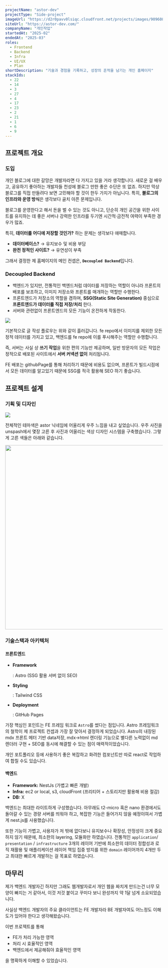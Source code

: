 ```yaml
---
projectName: "astor-dev"
projectType: "Side-project"
imageUrl: "https://d2r0pavv0lsiqc.cloudfront.net/projects/images/909608c4-ad35-47d9-9ba0-596da0a4aaa2.webp"
siteUrl: "https://astor-dev.com/"
companyName: "개인작업"
startedAt: "2025-02"
endedAt: "2025-03"
roles:
  - Frontend
  - Backend
  - Infra
  - UI/UX
  - Plan
shortDescription: "기술과 경험을 기록하고, 성장의 흔적을 남기는 개인 홈페이지"
stackIds:
  - 22
  - 14
  - 3
  - 27
  - 4
  - 17
  - 23
  - 2
  - 21
  - 1
  - 6
  - 9
---
```


## 프로젝트 개요

### 도입

개인 블로그에 대한 갈망은 개발자라면 다 가지고 있을 거라 생각합니다. 새로운 걸 배우고, 공유하기 좋아하는 개발자들 천성에 블로그 만한 좋은 수단은 또 없죠. 하지만 막상 블로그를 직접 만들려다 보면 고민해야 할 것이 한두 가지가 아닙니다. 특히, **블로그의 인프라와 운영 방식**은 생각보다 골치 아픈 문제입니다.

블로그를 운영한다고 해서 돈을 벌 수 있는 것도 아니고, 단순히 개인 공간을 위한 사이트를 유지하는 데 좋은 서버나 강력한 인프라를 두기엔 시간적·금전적 여력이 부족한 경우가 많죠.

특히, **데이터를 어디에 저장할 것인가?** 하는 문제는 생각보다 애매합니다.

- **데이터베이스?**
  → 유지보수 및 비용 부담
- **완전 정적인 사이트?**
  → 유연성이 부족

그래서 결정한 제 홈페이지의 메인 컨셉은, **`Decoupled Backend`**&#xC785;니다.

### **Decoupled Backend**

- 백엔드가 있지만, 전통적인 백엔드처럼 데이터를 저장하는 역할이 아니라 프론트의 배포를 보조하고, 이미지 저장소와 프론트를 매개하는 역할만 수행한다.
- 프론트엔드가 저장소의 역할을 겸하며, **SSG(Static Site Generation)** 중심으로
  **프론트엔드가 데이터를 직접 저장/처리**
  한다.
- 서버와 관련없이 프론트엔드의 모든 기능이 온전하게 작동한다.

![](https://d2r0pavv0lsiqc.cloudfront.net/projects/images/0991237a-000f-46d6-9050-732cdfbce36f.png)

기본적으로 글 작성 플로우는 위와 같이 흘러갑니다. fe repo에서 이미지를 제외한 모든 정적 데이터를 가지고 있고, 백엔드를 fe repo에 이를 푸시해주는 역할만 수행합니다.

즉, 서버는 사실 상 **쓰기 작업**을 위한 편의 기능만 제공하며, 일반 방문자의 모든 작업은 정적으로 배포된 사이트에서 **서버 커넥션 없이** 처리됩니다.

FE 배포는 githubPage를 통해 처리하기 때문에 비용도 없으며, 프론트가 빌드시점에서 모든 데이터를 알고있기 때문에 SSG를 적극 활용해 SEO 하기 좋습니다.

## 프로젝트 설계

### 기획 및 디자인

![](https://d2r0pavv0lsiqc.cloudfront.net/projects/images/d423632f-61ac-484a-8db5-fa10f0cbdbef.png)

전체적인 테마색은 astor 닉네임에 어울리게 우주 느낌을 내고 싶었습니다. 우주 사진을 unspash에서 몇장 고른 후 사진과 어울리는 색상 디자인 시스템을 구축했습니다. 그렇게 고른 색들은 아래와 같습니다.

<img
  height="587"
  width="711"
  src="https://d2r0pavv0lsiqc.cloudfront.net/projects/images/48bb3d43-89f9-4e72-9d90-0abbcb408e21.png"
/>

### 기술스택과 아키텍처

#### **프론트엔드**

- **Framework**

  : Astro (SSG 활용 서버 없이 SEO)

- **Styling**

  : Tailwind CSS

- **Deployment**

  : GitHub Pages

가장 핵심인 포인트는 FE 프레임 워크로 `Astro`를 썼다는 점입니다. Astro 프레임워크의 철학이 제 프로젝트 컨셉과 가장 잘 맞아서 결정하게 되었습니다.
Astro의 내장된 mdx 프론트 메터 기반 data저장, mdx->html 렌더링 기능으로 별다른 노력없이 md 렌더러 구현 + SEO를 동시에 해결할 수 있는 점이 매력적이었습니다.

개인 포트폴리오 등에 사용하기 좋은 복잡하고 화려한 컴포넌트만 따로 react로 작업하여 합칠 수도 있습니다.

#### 백엔드

- **Framework:**
  NestJs (가볍고 빠른 개발)
- **Infra:**
  ec2 or local, s3, cloudFront (프리티어 + 스토리지만 활용해 비용 절감)
- **DB:**
  X

백엔드는 최대한 라이트하게 구성했습니다. 아무래도 t2-micro 혹은 nano 환경에서도 돌아갈 수 있는 경량 서버를 띄워야 하고, 복잡한 기능은 들어가지 않을 예정이여서 가볍게 nest.js를 사용했습니다.&#x20;

또한 기능이 가볍고, 사용자가 저 밖에 없다보니 유지보수나 확장성, 안정성이 크게 중요하지 않기 때문에, 최소한의 layering, 모듈화만 하였습니다. 전통적인 `application`/ `presentation` / `infrastructure` 3개의 레이어 기반에 최소한의 데이터 정합성과 로직 재활용 및 애플리케이션 레이어 책임 집중 방지를 위한 `domain` 레이어까지 4개만 두고 최대한 빠르게 개발하는 걸 목표로 하였습니다.

## 마무리

제가 백엔드 개발자긴 하지만 그래도 웹개발자로서 개인 웹을 짜치게 만드는건 너무 모양이 빠지는 거 같아서, 이것 저것 붙이고 꾸미다 보니 완성까지 약 1달 넘게 소요되었습니다.

사실상 백엔드 개발자의 주요 클라이언트는 FE 개발자라 BE 개발자여도 어느정도 이해도가 있어야 한다고 생각해왔습니다.

이번 프로젝트를 통해

- FE가 처리 가능한 영역
- 처리 시 효율적인 영역
- 백엔드에서 제공해줘야 효율적인 영역

을 명확하게 이해할 수 있었습니다.
